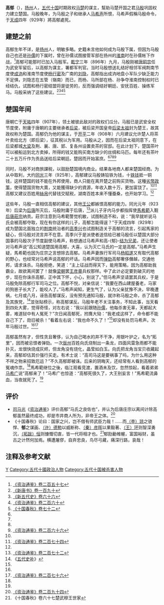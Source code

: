 {{noteTA
|1=zh-cn:范; zh-hk:範; zh-tw:範;
}}
{{Infobox person
|name        = 高郁
|image       = 
|image_size  = 
|caption     = 
|birth_date  = 9世纪
|birth_place = [[唐朝|唐朝]]
|death_date  = 929年
|death_place = [[马楚|马楚]]
|occupation  = [[马楚|马楚]]官員
}}
'''高郁'''（{{bd|9世纪||929年|catIdx=G}}），[[扬州|扬州]]人，[[五代十国|五代十国]]时期政权[[马楚|马楚]]的谋主，幫助马楚开国之君[[马殷|马殷]]巩固权力建立楚国。马殷晚年，为马殷之子和继承人[[马希声|马希声]]所恨，马希声假稱马殷命令，于[[天成_(后唐)|天成]]四年（929年）將高郁處死。

== 建楚之前 ==
高郁生年不详，是[[扬州_(古代)|扬州]]人，明敏多略。史籍未言他如何成为马殷下属，但因为马殷自己也还是[[孙儒|孙儒]]的下属时，曾在孙儒试图接管军部在扬州的[[淮南|淮南]]时在孙儒帐下作战，<ref>[[:s:資治通鑑/卷257|《资治通鉴》卷二百五十七]]</ref>高郁可能那时已加入马殷军。[[乾宁|乾宁]]三年（896年）九月，马殷刚被[[唐昭宗|唐昭宗]]任为武安军留后，以高郁为谋主，署都军判官。当时马殷想送礼结好相邻军阀荆南节度使[[成汭|成汭]]和淮南节度使[[杨行密|杨行密]]及广南的[[刘隐|刘隐]]，高郁指出成汭地盘小军队少缺乏能力不足惧，刘隐志在五管（嶺南）而已，而杨、马所部在杨、孙争夺淮南控制权时已经结仇，试图和杨行密结盟将是徒劳的，反而强调结好朝廷、安抚百姓、操练军马。马殷采纳了这些建议。<ref name=NBT190>[[:s:新唐书/卷190|《新唐书》卷一百九十]]</ref><ref name=NHFD66>[[:s:新五代史/卷66|《新五代史》卷六十六]]</ref><ref name=ZZTJ260>[[:s:資治通鑑/卷260|《资治通鉴》卷二百六十]]</ref><ref name=SGCQ72>[http://www.archive.org/stream/06075836.cn#page/n74/mode/2up 《十国春秋》卷七十二]</ref>

== 楚国年间 ==
唐朝亡于[[天祐_(唐朝)|天祐]]四年（907年），领土被彼此敌对的政权们瓜分。马殷已是武安全权节度使，附庸于唐朝的主要继承者[[后梁|后梁]]，被后梁开国皇帝[[朱温|后梁太祖]]封为楚王，故其政权称为楚国。高郁仍为他的谋主，于[[開平_(年號)|开平]]二年（908年）六月建议允许楚人将茶叶卖给北方（即后梁），征其税以为军用。马殷从之，因而在后梁太祖同意下，在后梁都城[[开封|大梁]]及荆、襄、唐、郢、复各州设置卖茶的官邸。在此计划下，楚国茶叶可以被船运到北方卖掉，所得的钱又能购买南方缺少的丝绸和马匹。每年还有茶叶二十五万斤作为贡品送给后梁朝廷。楚因而开始富庶。<ref name=NBT190/><ref name=NHFD66/><ref name=SGCQ72/><ref>[[:s:資治通鑑/卷266|《资治通鉴》卷二百六十六]]</ref>

同时，马殷不对商旅課税，以鼓励楚国境内商业。结果各地商人都来楚国经商。为从中取利，大约[[同光|同光]]三年（925年），高郁建议马殷铸铅铁为钱，十[[铁钱|铁钱]]抵一铜钱，这样楚国的钱不能在外邦使用，商人只能在离开楚之前购买货物。这種[[劣幣驅逐良幣|劣幣政策]]，使得楚国货物大賣，又能獲得缺少的資源，年收入数十万，更加富饶了。<ref name=NBT190/><ref>[[:s:資治通鑑/卷274|《资治通鉴》卷二百七十四]]</ref>高郁又建议百姓用[[絲帛|絲帛]]代替钱交赋税，湖南百姓本来不懂蚕桑，也开始学习。<ref name=SGCQ72/>

这些年，马殷一直相信高郁的建议，其他[[王公|王公]]都嫉恨高郁的能力。同光元年（923年）后梁为[[后唐|后唐]]所灭后，马殷附庸于后唐，<ref>[[:s:資治通鑑/卷272|《资治通鉴》卷二百七十二]]</ref>派儿子牙内马步都指挥使[[馬希範|馬希範]]入觐[[唐庄宗|后唐莊宗]]纳贡。莊宗注意到马希範警觉机敏，试图制造不和，说：“我早就听说马氏会被高郁夺取，现在有你这样的儿子，高郁怎能得逞？”于天成四年（929年）成为楚国北面独立的[[荆南|荆南]]统治者的[[高季兴|高季兴]]也试图制造关于高郁的流言，引起馬家的疑心，但马殷对流言并不在意。高季兴于是派使者送信给已被马殷任以楚国大部分国事的马殷次子节度副使马希声，称想通过马希声和高-{郁}-[[乾親|结为兄弟]]，还让使者对马希声说“高公知道楚国用高郁，大喜，认为灭亡马氏的一定是高郁。”马希声生疑，馬希範也因为庄宗之言想除去高郁。马希声妻族行军司马[[杨昭遂|杨昭遂]]又有取代高郁的野心，也经常对马希声说高郁的坏话。马希声因而[[弹劾|弹劾]]高郁奢侈僭越，交通他邦，请求诛杀。马殷拒绝，笑道：“主上征战而得天下，能用策略，因为高郁助我霸业，故欲离间罢了！就像[[后梁|梁朝]]罢[[王彦章|王彦章]]兵权那样。中了此计必定要到破灭的地步，现在你诛杀高郁，正中其下怀，小心，别说了。”但马希声坚请罢其兵权，于是马殷免除高郁行军司马之位。高郁不悦，对亲信说：“我要在西山建屋養老，马家的狗崽子长大了，能咬人了。”马希声闻知，更生气了，认为父亲犹豫不决，早晚遭祸，七月或八月，诬告高郁谋反，没有预先通知马殷，就诈称马殷之命，杀了高郁及其族党，<ref name=H5DB>《[[五代史补|五代史补]]》</ref>並张貼榜示，称高郁谋反。马殷年老不关注事务，不知此事，当天看到四处大雾，觉得奇怪，对左右说：“我以前跟随[[孙儒|孙儒]]，他每杀害无辜，天都起大雾，难道狱中有人冤死？”次日闻高郁死，拊膺大恸：“我老成这样了，命令都不能自己下了，勋旧被杀！”看着左右说：“我也命不久了！”<ref name=SGCQ72/>却没有处罚马希声。次年马殷过世。<ref name=NHFD66/><ref>[[:s:資治通鑑/卷276|《资治通鉴》卷二百七十六]]</ref>

高郁虽然有才，但性贪且奢侈，认为自己喝水的井不干净，用银叶护之，名为“拓里”，因而被忌恨者弹劾。一次[[辰州|辰州]]百姓向氏烧制出一条龙，四面风雷急雨都不能扑灭，龙很快烧成灰烬，但龙角没有烧化，晶莹如白玉。向氏把龙角当宝贝收藏起来，高郁却估其价强行买走。有术士说：“高司马这是要祸事了吗，为什么用这种不祥之物来招致厄运？”不久高郁即被诛。后来的阴晦天，还经常有人看到高郁的冤魂作祟。<ref name=SGCQ72/>馬希範继位之後，临江观看竞渡，置酒未及饮，忽然惊起，看着弟弟[[马希广|马希广]]说“高郁来了！”马希广也惊道：“高郁死很久了，大王别妄言！”馬希範流鼻血，当夜就死了。<ref name=H5DB/>

== 评价 ==
*[[司马光|司马光]]《[[资治通鉴|资治通鉴]]》评价高郁“马氏之良佐也”，并认为后唐庄宗以离间计除高郁虽然最终成功，却是市井商人所为，非帝王之体。<ref>[[:s:资治通鉴/卷294|《资治通鉴》卷二百九十四]]</ref>
*《十国春秋》论曰：国家之兴，岂不借有师武臣力哉！……而[[李琼_(唐朝)|（李）琼]]之骁悍、'''郁'''之谋画、[[许德勋|（许）德勲]]以威断称、[[秦彦晖|（秦）彦晖]]以果毅著、[[王环_(马楚)|（王）环]]则智深勇沉，[[拓跋恆|（拓跋）恒]]则慷慨切直，皆一代将相才也。<ref>《十国春秋》卷六十七楚武穆王世家</ref>郁劻勷帷幄，富国裕财，虽古之计然何加焉。横遭屠僇，自弃忠良，鸟尽弓藏，痛深行路，哀哉！

== 注释及参考文献 ==
{{reflist}}

[[Category:高姓|Y]]
[[Category:五代十國政治人物|Category:五代十國政治人物]]
[[Category:五代十国被杀害人物|Category:五代十国被杀害人物]]